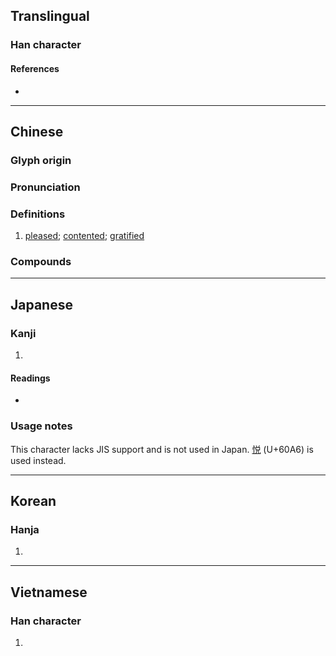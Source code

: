 {{character info/new}}
{{also|悦|恱}}
==Translingual==

===Han character===
{{Han char|rn=61|rad=心|as=07|sn=10|four=98016|canj=PCRU|ids=⿰忄兌}}

====References====
* {{Han ref|kx=0386.260|dkj=10629|dj=0718.260|hdz=42306.151|uh=6085|ud=24709|bh=AEAE|bd=44718}}

----

==Chinese==
{{zh-forms|s=悦|alt=恱}}

===Glyph origin===
{{Han etym}}

===Pronunciation===
{{zh-pron
|m=yuè
|c=jyut6
|h=pfs=
|md=
|mn=ml:oa̍t/qz:iat/xm,zz:ia̍t
|mn_note=oa̍t - literary; iat/ia̍t - vernacular
|w=
|mc=y
|oc=y
|cat=a
}}

===Definitions===
{{zh-hanzi}}

# [[pleased]]; [[contented]]; [[gratified]]

===Compounds===
{{zh-der|不悅|怡情悅性|悅澤|悅懌|夷悅|心怡神悅|容悅|悅服|愉悅|悅豫|悅色|悅耳|悅樂|悅心娛目|悅人|怫然不悅|怡顏悅色|怡然自悅|怡悅|怏怏不悅|忻悅|悅目娛心|心悅誠服|弔者大悅|悅近來遠|大悅|忭悅|娛悅|和容悅色|兩情相悅|悅目|悅心|喜悅|和悅|取悅|和顏悅色|抃悅|神人共悅|禪悅|爽心悅目|歡悅|清耳悅心|欣悅|近悅遠來|賞心悅目}}

----

==Japanese==

===Kanji===
{{ja-kanji|grade=|rs=心07}} <!-- Not a kyūjitai form of 悦 (lacks JIS support) -->

# {{defn|lang=ja|sort=心07}}

====Readings====
* {{ja-readings|on=[[えつ]] (etsu)|kun=[[よろこぶ]] (yorokobu)}}

===Usage notes===
This character lacks JIS support and is not used in Japan. [[悦]] (U+60A6) is used instead.

----

==Korean==

===Hanja===
{{ko-hanja|hangeul=열|eumhun=|rv=yeol|mr=yŏl|y=yel}}

# {{defn|lang=ko|sort=心07}}

----

==Vietnamese==

===Han character===
{{vi-readings|rs=心07|hanviet=dột}}

# {{defn|lang=vi|sort=心07}}